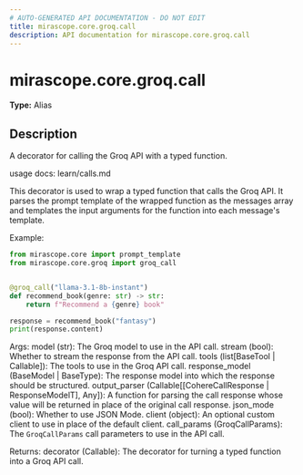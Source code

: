 ```yaml
---
# AUTO-GENERATED API DOCUMENTATION - DO NOT EDIT
title: mirascope.core.groq.call
description: API documentation for mirascope.core.groq.call
---
```


# mirascope.core.groq.call

**Type:** Alias

## Description

A decorator for calling the Groq API with a typed function.

usage docs: learn/calls.md

This decorator is used to wrap a typed function that calls the Groq API. It parses
the prompt template of the wrapped function as the messages array and templates the input
arguments for the function into each message's template.

Example:

```python
from mirascope.core import prompt_template
from mirascope.core.groq import groq_call


@groq_call("llama-3.1-8b-instant")
def recommend_book(genre: str) -> str:
    return f"Recommend a {genre} book"

response = recommend_book("fantasy")
print(response.content)
```

Args:
    model (str): The Groq model to use in the API call.
    stream (bool): Whether to stream the response from the API call.
    tools (list[BaseTool | Callable]): The tools to use in the Groq API call.
    response_model (BaseModel | BaseType): The response model into which the response
        should be structured.
    output_parser (Callable[[CohereCallResponse | ResponseModelT], Any]): A function for
        parsing the call response whose value will be returned in place of the original
        call response.
    json_mode (bool): Whether to use JSON Mode.
    client (object): An optional custom client to use in place of the default client.
    call_params (GroqCallParams): The `GroqCallParams` call parameters to use in the API
        call.

Returns:
    decorator (Callable): The decorator for turning a typed function into a Groq API
        call.


